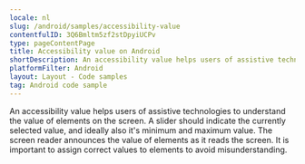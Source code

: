 ```yaml
---
locale: nl
slug: /android/samples/accessibility-value
contentfulID: 3Q6Bmltm5zf2stDpyiUCPv
type: pageContentPage
title: Accessibility value on Android
shortDescription: An accessibility value helps users of assistive technologies to understand the value of elements on the screen.
platformFilter: Android
layout: Layout - Code samples
tag: Android code sample
---
```


An accessibility value helps users of assistive technologies to understand the value of elements on the screen. A slider should indicate the currently selected value, and ideally also it's minimum and maximum value. The screen reader announces the value of elements as it reads the screen. It is important to assign correct values to elements to avoid misunderstanding.

<CodeSample id="accessibility-value" locale="nl" platform="android"/>